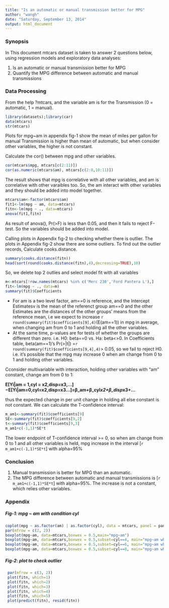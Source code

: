 ```yaml
---
title: "Is an automatic or manual transmission better for MPG"
author: "wangh"
date: "Saturday, September 13, 2014"
output: html_document
---
```

### Synopsis
In This document mtcars dataset is taken to answer 2 questions below, using regression models and exploratory data analyses: 

1. Is an automatic or manual transmission better for MPG
2. Quantify the MPG difference between automatic and manual transmissions

### Data Processing

From the help ?mtcars, and the variable am is for the Transmission (0 = automatic, 1 = manual). 
```r
library(datasets);library(car)
data(mtcars)
str(mtcars)
```
Plots for mpg~am  in appendix fig-1 show the mean of miles per gallon for manual Transmission is higher than mean of automatic, but when consider other variables, the higher is not constant.

Calculate the cor() between mpg and other variables. 
```r
cor(mtcars$mpg, mtcars[c(2:11)])
cor(as.numeric(mtcars$am), mtcars[c(2:8,10:11)])
```
The result shows that mpg is correlative with all other variables, and am is correlative with other varaibles too. So, the am interact with other variables and they should be added into model together.
```r
mtcars$am<-factor(mtcars$am)
fit1<-lm(mpg ~ am, data=mtcars)
fitn<-lm(mpg ~ ., data=mtcars)
anova(fit1,fitn)
```
As result of anova(), Pr(>F) is less than 0.05, and then it fails to reject F-test. So the variables should be added into model.  

Calling plots in Appendix fig-2 to checking whether there is outlier. The plots in Appendix fig-2 show there are some outliers. To find out the outlier records, Calculate cooks.distance.
```r
summary(cooks.distance(fitn))
head(sort(round(cooks.distance(fitn),4),decreasing=TRUE),10)
```

So, we delete top 2 outlies and select model fit with all variables
```r
m<-mtcars[!row.names(mtcars) %in% c('Merc 230','Ford Pantera L'),]
fit<-lm(mpg ~ ., data=m)
summary(fit)$Coefficients
```

* For am is a two level factor, am==0 is reference, and the Intercept Estimatesv is the mean of the referenct group am==0 and the other Estimates are the distances of the other groups' means from the reference mean, i.e we expect to increase `r round(summary(fit)$coefficients[9],4)`(E(am==1)) in mpg in average, when changing am from 0 to 1 and holding all the other variables. 
* At the same time, p-values are for tests of whether the groups are different than zero. i.e. H0: beta==0 vs. Ha: beta<>0. In Coefficients table, beta(am==1)'s Pr(>|t|) =`r round(summary(fit)$coefficients[9,4],4)`> 0.05, so we fail to reject H0. i.e. it's possible that the mpg may increase 0 when am change from 0 to 1 and holding other variables.

Cconsider multivariable with interaction, holding other variables with "am" constant, change am from 0 to 1:

   **E[Yi|am = 1,cyl = x2,disp=x3,...]−E[Yi|am=0,cyl=x2,disp=x3...]=β_am+β_cyl*x2+β_disp*x3+...**
   
thus the expected change in per unit change in holding all else constant is not constant. We can calculate the T-confidence interval:
```r
m_am1<-summary(fit)$coefficients[9]
SE<-summary(fit)$coefficients[9,2]
t<-summary(fit)$coefficients[9,3]
m_am1+c(-1,1)*SE*t
```
The lower endpoint of T-confidence interval >= 0, so when am change from 0 to 1 and all other variables is held, mpg increase in the interval [`r m_am1+c(-1,1)*SE*t`] with alpha=95%

### Conclusion
1. Manual transmission is better for MPG than an automatic.
2. The MPG difference between automatic and manual transmissions is  [`r m_am1+c(-1,1)*SE*t`] with alpha=95%. The increase is not a constant, which relies other variables. 

### Appendix 

##### Fig-1: mpg ~ am with condition cyl
```r
coplot(mpg ~ as.factor(am) | as.factor(cyl), data = mtcars, panel = panel.smooth,row=1)
par(mfrow = c(2, 2))
boxplot(mpg~am, data=mtcars,boxwex = 0.5,main="mpg~am")
boxplot(mpg~am, data=mtcars,boxwex = 0.5,subset=cyl==4, main="mpg~am when cyl==4")
boxplot(mpg~am, data=mtcars,boxwex = 0.5,subset=cyl==6, main="mpg~am when cyl==6")
boxplot(mpg~am, data=mtcars,boxwex = 0.5,subset=cyl==8, main="mpg~am when cyl==8")
```

##### Fig-2: plot to check outlier
```r
 par(mfrow = c(3, 2))
 plot(fitn, which=1)
 plot(fitn, which=2)
 plot(fitn, which=3)
 plot(fitn, which=4)
 plot(fitn, which=5)
 plot(predict(fitn), resid(fitn))
```

